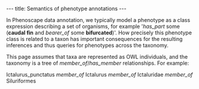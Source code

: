 ---
title: Semantics of phenotype annotations
---

In Phenoscape data annotation, we typically model a phenotype as a class expression describing a set of organisms, for example <nowiki>'</nowiki>''has_part'' some ('''caudal fin''' and ''bearer_of'' some '''bifurcated''')<nowiki>'</nowiki>. How precisely this phenotype class is related to a taxon has important consequences for the resulting inferences and thus queries for phenotypes across the taxonomy.

This page assumes that taxa are represented as OWL individuals, and the taxonomy is a tree of ''member_of''/''has_member'' relationships. For example:

Ictalurus_punctatus ''member_of''  Ictalurus ''member_of'' Ictaluridae ''member_of'' Siluriformes